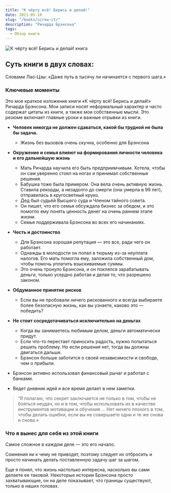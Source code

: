 ```yaml
---
title: "К чёрту всё! Берись и делай!"
date: 2021-05-10
slug: "/books/screw-it/"
description: "Ричарда Брэнсона"
tags:
  - Обзор книги 
---
```


<div className="image-container">
    <div className="image_item">
        <img alt="К чёрту всё! Берись и делай! книга" src="/images/screw-it-book.jpg" />
    </div>
</div>

<style jsx>{`
  .image-container {
    width: 320px;
    height: 320px;
    margin: auto;
    position: relative;
    margin-bottom: 205px;
    text-align: center;
  }
   .image-container img {
    margin-top: 0.5rem;
    max-width: 100%;
    max-height: 100%;
  }
`}</style>

 ## Суть книги в двух словах:

Словами Лао-Цзы: «Даже путь в тысячу ли начинается с первого шага.» 

### Ключевые моменты

Это мое краткое изложение книги «К чёрту всё! Берись и делай!» Ричарда Брэнсона. Мои записи носят неформальный характер и часто содержат цитаты из книги, а также мои собственные мысли. Это резюме включает главные уроки и важные отрывки из книги.

* **Человек никогда не должен сдаваться, какой бы трудной не была бы задача.**
    * Жизнь без вызовов очень скучна, особенно для Брэнсона

* **Окружение и семья влияют на формирования личности человека и его дальнейшую жизнь** 
    * Мать Ричарда научила его быть предприимчивым. Хотела, чтобы он сам уверенно стоял на ногах и принимал собственные решения. 
    * Бабушка тоже была примером. Она вела очень активную жизнь. Ставила рекорды, а незадолго до смерти (она умерла в 99 лет), отправилась в кругосветный круиз.
    * Дед был судьёй Высшего суда и Членом тайного совета.
    * Он пишет, что его семья обсуждала бизнес за обедом, и это помогло ему понять ценность денег на очень раннем этапе жизни. 
    * Семья поддерживала Брэнcона во всех его начинаниях.

* **Честь и достоинство** 
    * Для Брэнсона хорошая репутация — это все, ради чего он работает.
    * Однажды в молодости он попал в тюрьму из-за неуплата налогов. Его мать помогла ему, заложила собственный дом, чтобы помочь уплатить взыскиваемые суммы. 
    * Это очень тронуло Брэнсона, и он поклялся зарабатывать деньги, только усердно работая и делая то, что разрешено законом.

* **Обдуманное принятие рисков**
    * Если вы не пробовали ничего рискованного и всегда выбираете более безопасную жизнь, как вы узнаете, каково это — победить?

* **Не стоит сосредотачиваться исключительно на деньгах**
    * Когда вы занимаетесь любимым делом, деньги автоматически придут.
    * Если что-то перестает приносить радость, нужно попытаться решить проблему. Но если решения нет, тогда вы должны двигаться дальше.
    * Брэнсон больше заботится о своей независимости и свободе, чем о прибыли.

* Брэнсон активно использовал финансовый рычаг и работал с банками. 
* Ведет дневник идей и все время делает в нем заметки. 

> “Я полагаю, что секрет заключается не только в том, чтобы не бояться неудач, но и в том, чтобы использовать их в качестве инструментов мотивации и обучения … Нет ничего плохого в том, чтобы делать ошибки, если вы не совершаете одни и те же снова и снова.»

### Что я вынес для себя из этой книги 

Самое сложное в каждом деле — это его начало. 

Сомнения ни к чему не приводят, поэтому следует их отбросить и просто начинать делать поставленную задачу шаг за шагом.  

Еще я понял, что жизнь настолько интересна, насколько вы сами делаете ее таковой. Некоторые истории Брэнсона просто захватывающие, он на деле показывает, что границы существуют, только в наших головах. 